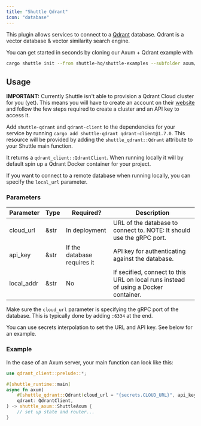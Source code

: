 ```yaml
---
title: "Shuttle Qdrant"
icon: "database"
---
```


This plugin allows services to connect to a [Qdrant](https://qdrant.tech/) database. Qdrant is a vector database & vector similarity search engine.

You can get started in seconds by cloning our Axum + Qdrant example with

```bash
cargo shuttle init --from shuttle-hq/shuttle-examples --subfolder axum/qdrant
```

## Usage

<Note>**IMPORTANT:** Currently Shuttle isn't able to provision a Qdrant Cloud cluster for you (yet). This means you will have to create an account on their [website](https://qdrant.tech/) and follow the few steps required to create a cluster and an API key to access it.</Note>

Add `shuttle-qdrant` and `qdrant-client` to the dependencies for your service by running `cargo add shuttle-qdrant qdrant-client@1.7.0`. This resource will be provided by adding the `shuttle_qdrant::Qdrant` attribute to your Shuttle main function.

It returns a `qdrant_client::QdrantClient`. When running locally it will by default spin up a Qdrant Docker container for your project.

If you want to connect to a remote database when running locally, you can specify the `local_url` parameter.

### Parameters

| Parameter  | Type   | Required? | Description |
| ---------- | ------ | --------- | ----------- |
| cloud_url  | &str   | In deployment | URL of the database to connect to. NOTE: It should use the gRPC port. |
| api_key    | &str   | If the database requires it | API key for authenticating against the database. |
| local_addr | &str   | No | If secified, connect to this URL on local runs instead of using a Docker container. |

<Warning>Make sure the `cloud_url` parameter is specifying the gRPC port of the database. This is typically done by adding `:6334` at the end.</Warning>

You can use secrets interpolation to set the URL and API key. See below for an example.

### Example

In the case of an Axum server, your main function can look like this:

```rust
use qdrant_client::prelude::*;

#[shuttle_runtime::main]
async fn axum(
    #[shuttle_qdrant::Qdrant(cloud_url = "{secrets.CLOUD_URL}", api_key = "{secrets.API_KEY}")]
    qdrant: QdrantClient,
) -> shuttle_axum::ShuttleAxum {
    // set up state and router...
}
```
